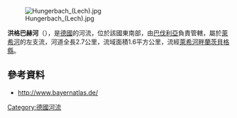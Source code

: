 {{Onesource|time=2020-12-09T09:10:19+00:00}}
{{Coord|47.98564197|N|10.87449074|E|display=title}}
[[Image:Hungerbach_(Lech).jpg|right]]

'''洪格巴赫河'''（{{lang-de|Hungerbach}}），是[[德國|德國]]的河流，位於該國東南部，由[[巴伐利亞|巴伐利亞]]負責管轄，屬於[[萊希河|萊希河]]的左支流，河道全長2.7公里，流域面積1.6平方公里，流經[[萊希河畔蘭茨貝格縣|萊希河畔蘭茨貝格縣]]。

==參考資料==
* http://www.bayernatlas.de/ {{Wayback|url=http://www.bayernatlas.de/ |date=20191103104935 }}

{{Germany-geo-stub}}
[[Category:德國河流|Category:德國河流]]